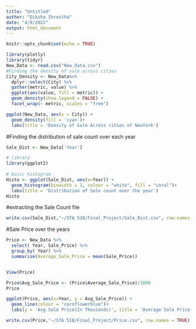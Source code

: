 ```yaml
---
title: "Untitled"
author: "Diksha Shrestha"
date: "4/9/2022"
output: html_document
---
```


```r
knitr::opts_chunk$set(echo = TRUE)
```

```r
library(plotly)
library(tidyr)
New_Data <- read.csv("New_Data.csv")
#Finding the density of sale across cities
City_Density <- New_Data%>% 
  dplyr::select(City) %>% 
  gather(metric, value) %>% 
  ggplot(aes(value, fill = metric)) + 
  geom_density(show.legend = FALSE) + 
  facet_wrap(~ metric, scales = "free")

ggplot(New_Data, aes(x = City)) +
  geom_density(fill = 'cyan')+
  labs(title = 'Density of Sale Across cities of NewYork')

```


#Finding the distribution of sale count over each year
```r
Sale_Dist <- New_Data['Year']

# library
library(ggplot2)
 
# basic histogram
Histo <- ggplot(Sale_Dist, aes(x=Year)) + 
  geom_histogram(binwidth = 1, colour = "white", fill = "coral")+
  labs(title = 'Distribution of Sale count over the year')
Histo
```
#extracting the Sale Count file


```r
write.csv(Sale_Dist,"~/STA 518/Final_Project/Sale_Dist.csv", row.names = TRUE)
```


#Sale Price over the years

```r
Price <- New_Data %>%
  select( Year, Sale_Price) %>%
  group_by( Year) %>%
  summarise(Average_Sale_Price = mean(Sale_Price)) 


View(Price)
```

```r
Price$Avg_Sale_Price <- (Price$Average_Sale_Price)/1000
Price
```


```r
ggplot(Price, aes(x=Year, y = Avg_Sale_Price)) + 
  geom_line(colour = "cornflowerblue")+
  labs(y = 'Avg Sale Price(In Thousands)', title = 'Average Sale Price across cities')
```

```r
write.csv(Price,"~/STA 518/Final_Project/Price.csv", row.names = TRUE)
```

